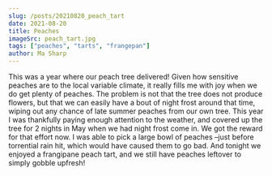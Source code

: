 ```yaml
---
slug: /posts/20210820_peach_tart
date: 2021-08-20
title: Peaches
imageSrc: peach_tart.jpg
tags: ["peaches", "tarts", "frangepan"]
author: Ma Sharp
---
```

This was a year where our peach tree delivered! Given how sensitive peaches are to the local variable climate, it really fills me with joy when we do get plenty of peaches. The problem is not that the tree does not produce flowers, but that we can easily have a bout of night frost around that time, wiping out any chance of late summer peaches from our own tree. This year I was thankfully paying enough attention to the weather, and covered up the tree for 2 nights in May when we had night frost come in. We got the reward for that effort now. I was able to pick a large bowl of peaches –just before torrential rain hit, which would have caused them to go bad. And tonight we enjoyed a frangipane peach tart, and we still have peaches leftover to simply gobble upfresh!